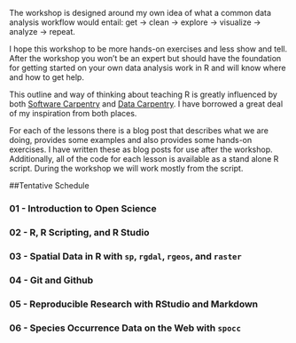 The workshop is designed around my own idea of what a common data analysis workflow would entail: get -> clean -> explore -> visualize -> analyze -> repeat.  

I hope this workshop to be more hands-on exercises and less show and tell.  After the workshop you won't be an expert but should have the foundation for getting started on your own data analysis work in R and will know where and how to get help. 

This outline and way of thinking about teaching R is greatly influenced by both [Software Carpentry](http://software-carpentry.org) and [Data Carpentry](http://datacarpentry.org/).  I have borrowed a great deal of my inspiration from both places.

For each of the lessons there is a blog post that describes what we are doing, provides some examples and also provides some hands-on exercises.  I have written these as blog posts for use after the workshop.  Additionally, all of the code for each lesson is available as a stand alone R script.  During the workshop we will work mostly from the script.  

##Tentative Schedule

### 01 - Introduction to Open Science 

### 02 - R, R Scripting, and R Studio 

### 03 - Spatial Data in R with `sp`, `rgdal`, `rgeos`, and `raster`

### 04 - Git and Github

### 05 - Reproducible Research with RStudio and Markdown

### 06 - Species Occurrence Data on the Web with `spocc`





